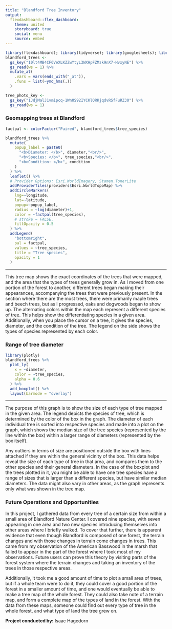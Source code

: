 ```yaml
---
title: "Blandford Tree Inventory"
output: 
  flexdashboard::flex_dashboard:
    theme: united
    storyboard: true
    social: menu
    source: embed
---
```


```r
library(flexdashboard); library(tidyverse); library(googlesheets); library(leaflet);library(lubridate)
blandford_trees <- 
  gs_key("10lt4MB4CF6VeXLKZZwYtyL3WXHpFZMzk9nX7-HvxyNE") %>% 
  gs_read(ws = 1) %>%
  mutate_at(
    .vars = vars(ends_with("_at")),
    .funs = list(~ymd_hms(.))
  )

tree_photo_key <-
  gs_key("1JdjMalJ1vmipcq-1Wn0S92IYCKlORKjqdvRSfFuRZ30") %>% 
  gs_read(ws = 1)
```

### Geomapping trees at Blandford {data-commentary-width=400}

```r
factpal <- colorFactor("Paired", blandford_trees$tree_species)

blandford_trees %>%
  mutate(
    popup_label = paste0(
      "<b>Diameter: </b>", diameter,"<br/>",
      "<b>Species: </b>", tree_species,"<br/>",
      "<b>Condition: </b>", condition
    )
  ) %>%
  leaflet() %>%
  # Provider Options: Esri.WorldImagery, Stamen.TonerLite
  addProviderTiles(providers$Esri.WorldTopoMap) %>%  
  addCircleMarkers(
    lng=~longitude, 
    lat=~latitude,
    popup=~popup_label,
    radius = ~log(diameter)+1,
    color = ~factpal(tree_species),
    # stroke = FALSE, 
    fillOpacity = 0.5
  ) %>%
  addLegend(
    "bottomright", 
    pal = factpal, 
    values = ~tree_species,
    title = "Tree species",
    opacity = 1
  )
```

***

This tree map shows the exact coordinates of the trees that were mapped, and the area that the types of trees generally grow in. As I moved from one portion of the forest to another, different trees began making their appearances, accompanying the trees that were previously present. In the section where there are the most trees, there were primarily maple trees and beech trees, but as I progressed, oaks and dogwoods began to show up. The alternating colors within the map each represent a different species of tree. This helps show the differentiating species in a given area. Additionally, when you place the cursor on a tree, it gives the species, diameter, and the condition of the tree. The legend on the side shows the types of species represented by each color.

### Range of tree diameter {data-commentary-width=400}

```r
library(plotly)
blandford_trees %>%
  plot_ly(
    x = ~diameter,
    color = ~tree_species,
    alpha = 0.6
  ) %>%
  add_boxplot() %>%
  layout(barmode = "overlay")
```

***

The purpose of this graph is to show the size of each type of tree mapped in the given area. The legend depicts the species of tree, which is determined by the color of the box in the graph. The diameter of each individual tree is sorted into respective species and made into a plot on the graph, which shows the median size of the tree species (represented by the line within the box) within a larger range of diameters (represented by the box itself). 

Any outliers in terms of size are positioned outside the box with lines attached if they are within the general vicinity of the box. This data helps reveal the size of each type of tree in that area, and compares them to the other species and their general diameters. In the case of the boxplot and the trees plotted in it, you might be able to have one tree species have a range of sizes that is larger than a different species, but have similar median diameters.  The data might also vary in other areas, as the graph represents only what was shown in the tree map.

### Future Operations and Opportunities

In this project, I gathered data from every tree of a certain size from within a small area of Blandford Nature Center. I covered nine species, with seven appearing in one area and two new species introducing themselves into other areas where I briefly walked. To cover that further, there is apparent evidence that even though Blandford is composed of one forest, the terrain changes and with those changes in terrain come changes in trees. This came from my observation of the American Basswood in the marsh that failed to appear in the part of the forest where I took most of my observations. Future users can prove this theory by visiting parts of the forest system where the terrain changes and taking an inventory of the trees in those respective areas. 

Additionally, it took me a good amount of time to plot a small area of trees, but if a whole team were to do it, they could cover a good portion of the forest in a smaller amount of time, and one would eventually be able to make a tree map of the whole forest. They could also take note of a terrain map, and form a complete map of the types of land in the forest. With the data from these maps, someone could find out every type of tree in the whole forest, and what type of land the tree grew on.

**Project conducted by:**  Isaac Hagedorn